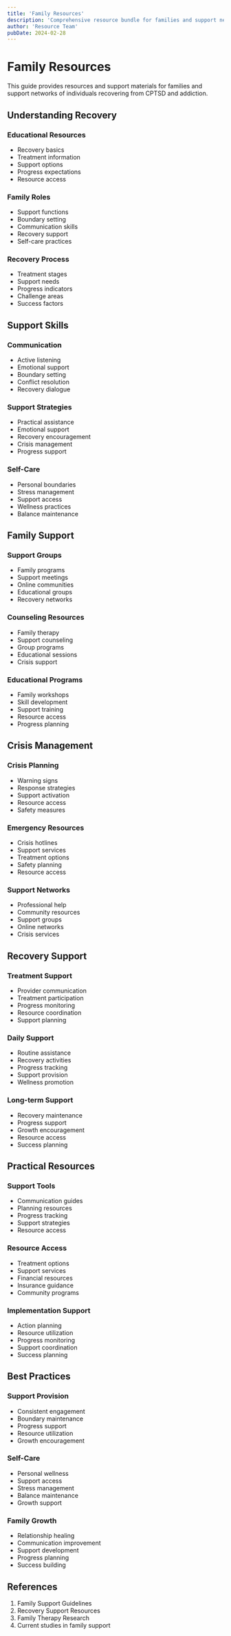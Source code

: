 ```yaml
---
title: 'Family Resources'
description: 'Comprehensive resource bundle for families and support networks'
author: 'Resource Team'
pubDate: 2024-02-28
---
```


# Family Resources

This guide provides resources and support materials for families and support networks of individuals recovering from CPTSD and addiction.

## Understanding Recovery

### Educational Resources

- Recovery basics
- Treatment information
- Support options
- Progress expectations
- Resource access

### Family Roles

- Support functions
- Boundary setting
- Communication skills
- Recovery support
- Self-care practices

### Recovery Process

- Treatment stages
- Support needs
- Progress indicators
- Challenge areas
- Success factors

## Support Skills

### Communication

- Active listening
- Emotional support
- Boundary setting
- Conflict resolution
- Recovery dialogue

### Support Strategies

- Practical assistance
- Emotional support
- Recovery encouragement
- Crisis management
- Progress support

### Self-Care

- Personal boundaries
- Stress management
- Support access
- Wellness practices
- Balance maintenance

## Family Support

### Support Groups

- Family programs
- Support meetings
- Online communities
- Educational groups
- Recovery networks

### Counseling Resources

- Family therapy
- Support counseling
- Group programs
- Educational sessions
- Crisis support

### Educational Programs

- Family workshops
- Skill development
- Support training
- Resource access
- Progress planning

## Crisis Management

### Crisis Planning

- Warning signs
- Response strategies
- Support activation
- Resource access
- Safety measures

### Emergency Resources

- Crisis hotlines
- Support services
- Treatment options
- Safety planning
- Resource access

### Support Networks

- Professional help
- Community resources
- Support groups
- Online networks
- Crisis services

## Recovery Support

### Treatment Support

- Provider communication
- Treatment participation
- Progress monitoring
- Resource coordination
- Support planning

### Daily Support

- Routine assistance
- Recovery activities
- Progress tracking
- Support provision
- Wellness promotion

### Long-term Support

- Recovery maintenance
- Progress support
- Growth encouragement
- Resource access
- Success planning

## Practical Resources

### Support Tools

- Communication guides
- Planning resources
- Progress tracking
- Support strategies
- Resource access

### Resource Access

- Treatment options
- Support services
- Financial resources
- Insurance guidance
- Community programs

### Implementation Support

- Action planning
- Resource utilization
- Progress monitoring
- Support coordination
- Success planning

## Best Practices

### Support Provision

- Consistent engagement
- Boundary maintenance
- Progress support
- Resource utilization
- Growth encouragement

### Self-Care

- Personal wellness
- Support access
- Stress management
- Balance maintenance
- Growth support

### Family Growth

- Relationship healing
- Communication improvement
- Support development
- Progress planning
- Success building

## References

1. Family Support Guidelines
2. Recovery Support Resources
3. Family Therapy Research
4. Current studies in family support
